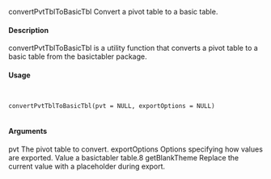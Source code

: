 convertPvtTblToBasicTbl
Convert a pivot table to a basic table.

#### Description

convertPvtTblToBasicTbl is a utility function that converts a pivot table to a basic table from the
basictabler package.

#### Usage
<pre><code>

convertPvtTblToBasicTbl(pvt = NULL, exportOptions = NULL)

</code></pre>
#### Arguments

pvt The pivot table to convert.
exportOptions Options specifying how values are exported.
Value
a basictabler table.8
getBlankTheme
Replace the current value with a placeholder during export.
